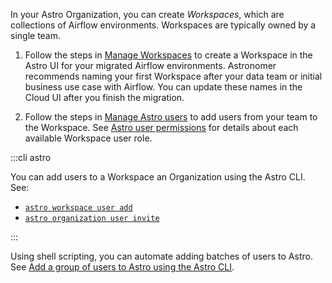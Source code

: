 In your Astro Organization, you can create _Workspaces_, which are collections of Airflow environments. Workspaces are typically owned by a single team. 

1. Follow the steps in [Manage Workspaces](manage-workspaces.md) to create a Workspace in the Astro UI for your migrated Airflow environments. Astronomer recommends naming your first Workspace after your data team or initial business use case with Airflow. You can update these names in the Cloud UI after you finish the migration.

2. Follow the steps in [Manage Astro users](add-user.md#add-a-user-to-a-workspace) to add users from your team to the Workspace. See [Astro user permissions](user-permissions.md#workspace-roles) for details about each available Workspace user role.

:::cli astro

You can add users to a Workspace an Organization using the Astro CLI. See:

- [`astro workspace user add`](cli/astro-workspace-user-add.md) 
- [`astro organization user invite`](cli/astro-organization-user-invite.md)

:::

Using shell scripting, you can automate adding batches of users to Astro. See [Add a group of users to Astro using the Astro CLI](add-user.md#add-a-group-of-users-to-astro-using-the-astro-cli).